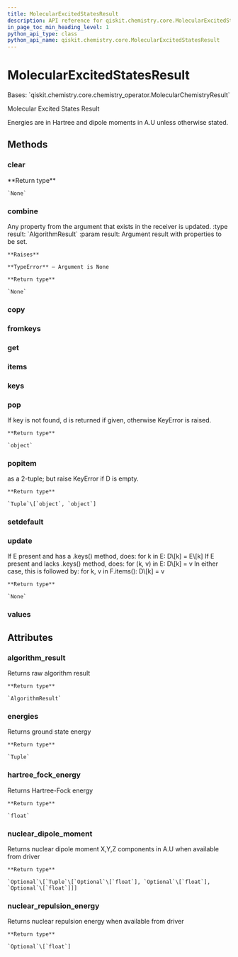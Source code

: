 ```yaml
---
title: MolecularExcitedStatesResult
description: API reference for qiskit.chemistry.core.MolecularExcitedStatesResult
in_page_toc_min_heading_level: 1
python_api_type: class
python_api_name: qiskit.chemistry.core.MolecularExcitedStatesResult
---
```


# MolecularExcitedStatesResult

<Class id="qiskit.chemistry.core.MolecularExcitedStatesResult" github="https://github.com/qiskit-community/qiskit-aqua/tree/stable/0.9/qiskit/chemistry/core/chemistry_operator.py" signature="MolecularExcitedStatesResult(a_dict=None)">
  Bases: `qiskit.chemistry.core.chemistry_operator.MolecularChemistryResult`

  Molecular Excited States Result

  Energies are in Hartree and dipole moments in A.U unless otherwise stated.

  ## Methods

  ### clear

  <Function id="qiskit.chemistry.core.MolecularExcitedStatesResult.clear" name="clear" signature="MolecularExcitedStatesResult.clear()">
    **Return type**

    `None`
  </Function>

  ### combine

  <Function id="qiskit.chemistry.core.MolecularExcitedStatesResult.combine" name="combine" signature="MolecularExcitedStatesResult.combine(result)">
    Any property from the argument that exists in the receiver is updated. :type result: `AlgorithmResult` :param result: Argument result with properties to be set.

    **Raises**

    **TypeError** – Argument is None

    **Return type**

    `None`
  </Function>

  ### copy

  <Function id="qiskit.chemistry.core.MolecularExcitedStatesResult.copy" name="copy" signature="MolecularExcitedStatesResult.copy()" />

  ### fromkeys

  <Function id="qiskit.chemistry.core.MolecularExcitedStatesResult.fromkeys" name="fromkeys" signature="classmethod MolecularExcitedStatesResult.fromkeys(iterable, value=None)" />

  ### get

  <Function id="qiskit.chemistry.core.MolecularExcitedStatesResult.get" name="get" signature="MolecularExcitedStatesResult.get(k[, d]) → D[k] if k in D, else d. d defaults to None." />

  ### items

  <Function id="qiskit.chemistry.core.MolecularExcitedStatesResult.items" name="items" signature="MolecularExcitedStatesResult.items() → a set-like object providing a view on D’s items" />

  ### keys

  <Function id="qiskit.chemistry.core.MolecularExcitedStatesResult.keys" name="keys" signature="MolecularExcitedStatesResult.keys() → a set-like object providing a view on D’s keys" />

  ### pop

  <Function id="qiskit.chemistry.core.MolecularExcitedStatesResult.pop" name="pop" signature="MolecularExcitedStatesResult.pop(key, default=None)">
    If key is not found, d is returned if given, otherwise KeyError is raised.

    **Return type**

    `object`
  </Function>

  ### popitem

  <Function id="qiskit.chemistry.core.MolecularExcitedStatesResult.popitem" name="popitem" signature="MolecularExcitedStatesResult.popitem()">
    as a 2-tuple; but raise KeyError if D is empty.

    **Return type**

    `Tuple`\[`object`, `object`]
  </Function>

  ### setdefault

  <Function id="qiskit.chemistry.core.MolecularExcitedStatesResult.setdefault" name="setdefault" signature="MolecularExcitedStatesResult.setdefault(k[, d]) → D.get(k,d), also set D[k]=d if k not in D" />

  ### update

  <Function id="qiskit.chemistry.core.MolecularExcitedStatesResult.update" name="update" signature="MolecularExcitedStatesResult.update(*args, **kwargs)">
    If E present and has a .keys() method, does: for k in E: D\[k] = E\[k] If E present and lacks .keys() method, does: for (k, v) in E: D\[k] = v In either case, this is followed by: for k, v in F.items(): D\[k] = v

    **Return type**

    `None`
  </Function>

  ### values

  <Function id="qiskit.chemistry.core.MolecularExcitedStatesResult.values" name="values" signature="MolecularExcitedStatesResult.values() → an object providing a view on D’s values" />

  ## Attributes

  ### algorithm\_result

  <Attribute id="qiskit.chemistry.core.MolecularExcitedStatesResult.algorithm_result" name="algorithm_result">
    Returns raw algorithm result

    **Return type**

    `AlgorithmResult`
  </Attribute>

  ### energies

  <Attribute id="qiskit.chemistry.core.MolecularExcitedStatesResult.energies" name="energies">
    Returns ground state energy

    **Return type**

    `Tuple`
  </Attribute>

  ### hartree\_fock\_energy

  <Attribute id="qiskit.chemistry.core.MolecularExcitedStatesResult.hartree_fock_energy" name="hartree_fock_energy">
    Returns Hartree-Fock energy

    **Return type**

    `float`
  </Attribute>

  ### nuclear\_dipole\_moment

  <Attribute id="qiskit.chemistry.core.MolecularExcitedStatesResult.nuclear_dipole_moment" name="nuclear_dipole_moment">
    Returns nuclear dipole moment X,Y,Z components in A.U when available from driver

    **Return type**

    `Optional`\[`Tuple`\[`Optional`\[`float`], `Optional`\[`float`], `Optional`\[`float`]]]
  </Attribute>

  ### nuclear\_repulsion\_energy

  <Attribute id="qiskit.chemistry.core.MolecularExcitedStatesResult.nuclear_repulsion_energy" name="nuclear_repulsion_energy">
    Returns nuclear repulsion energy when available from driver

    **Return type**

    `Optional`\[`float`]
  </Attribute>
</Class>

